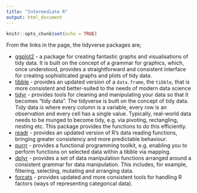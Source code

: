```yaml
---
title: "Intermediate R"
output: html_document
---
```


```r
knitr::opts_chunk$set(echo = TRUE)
```

From the links in the page, the tidyverse packages are;

* [ggplot2](https://ggplot2-book.org) - a package for creating fantastic graphs
and visualisations of tidy data. It is built on the concept of a grammar
for graphics, which, once understood, provides a straightforward and
consistent interface for creating sophisticated graphs and plots of tidy data.
* [tibble](https://tibble.tidyverse.org) - provides an updated version of 
a `data.frame`, the `tibble`, that is more consistent and better-suited
to the needs of modern data science
* [tidyr](https://tidyr.tidyverse.org) - provides tools for cleaning and 
manipulating your data so that it becomes "tidy data". The tidyverse is
built on the concept of tidy data. Tidy data is where every column
is a variable, every row is an observation and every cell has a single value.
Typically, real-world data needs to be munged to become tidy, e.g.
via pivoting, rectangling, nesting etc. This package provides the
functions to do this efficiently.
* [readr](https://readr.tidyverse.org) - provides an updated version
of R's data reading functions, bringing greater consistency and 
more predictable behaviour.
* [purrr](https://purrr.tidyverse.org) - provides a functional programming
toolkit, e.g. enabling you to perform functions on selected data
within a tibble via mapping.
* [dplyr](https://dplyr.tidyverse.org) - provides a set of data manipulation
functions arranged around a consistent grammar for data manipulation.
This includes, for example, filtering, selecting, mutating and arranging
data.
* [forcats](https://forcats.tidyverse.org) - provides updated and more
consistent tools for handling R factors (ways of representing 
categorical data).
